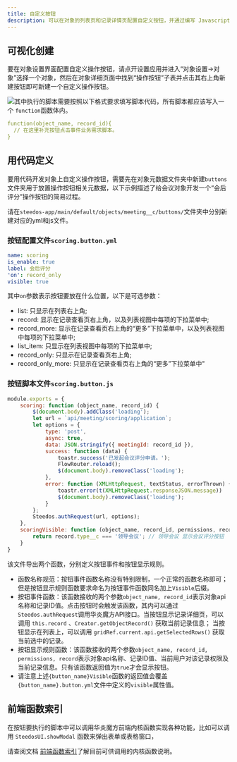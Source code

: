 ```yaml
---
title: 自定义按钮
description: 可以在对象的列表页和记录详情页配置自定义按钮，并通过编写 Javascript 脚本的方式，处理个性化的业务需求。
---
```


## 可视化创建

要在对象设置界面配置自定义操作按钮，请点开设置应用并进入“对象设置→对象”选择一个对象，然后在对象详细页面中找到“操作按钮”子表并点击其右上角新建按钮即可新建一个自定义操作按钮。


 ![](https://console.steedos.cn/api/files/images/maYxv5HaJrMjZArdj)其中执行的脚本需要按照以下格式要求填写脚本代码，所有脚本都应该写入一个 `function`函数体内。

```yaml
function(object_name, record_id){
  // 在这里补充按钮点击事件业务需求脚本。
}
```

## 用代码定义

要用代码开发对象上自定义操作按钮，需要先在对象元数据文件夹中新建`buttons`文件夹用于放置操作按钮相关元数据，以下示例描述了给会议对象开发一个“会后评分”操作按钮的简易过程。

请在`steedos-app/main/default/objects/meeting__c/buttons/`文件夹中分别新建对应的yml和js文件。

### 按钮配置文件`scoring.button.yml`

```yaml
name: scoring
is_enable: true
label: 会后评分
'on': record_only
visible: true
```

其中`on`参数表示按钮要放在什么位置，以下是可选参数：

* list: 只显示在列表右上角;
* record: 显示在记录查看页右上角，以及列表视图中每项的下拉菜单中;
* record_more: 显示在记录查看页右上角的“更多”下拉菜单中，以及列表视图中每项的下拉菜单中;
* list_item: 只显示在列表视图中每项的下拉菜单中;
* record_only: 只显示在记录查看页右上角;
* record_only_more: 只显示在记录查看页右上角的“更多”下拉菜单中"

### 按钮脚本文件`scoring.button.js`

```javascript
module.exports = {
    scoring: function (object_name, record_id) {
        $(document.body).addClass('loading');
        let url = `api/meeting/scoring/application`;
        let options = {
            type: 'post',
            async: true,
            data: JSON.stringify({ meetingId: record_id }),
            success: function (data) {
                toastr.success('已发起会议评分申请。');
                FlowRouter.reload();
                $(document.body).removeClass('loading');
            },
            error: function (XMLHttpRequest, textStatus, errorThrown) {
                toastr.error(t(XMLHttpRequest.responseJSON.message))
                $(document.body).removeClass('loading');
            }
        };
        Steedos.authRequest(url, options);
    },
    scoringVisible: function (object_name, record_id, permissions, record) {
        return record.type__c === '领导会议'; // 领导会议 显示会议评分按钮
    }
}
```

该文件导出两个函数，分别定义按钮事件和按钮显示规则。

* 函数名称规范：按钮事件函数名称没有特别限制，一个正常的函数名称即可；但是按钮显示规则函数要求命名为按钮事件函数同名加上`Visible`后缀。
* 按钮事件函数：该函数接收的两个参数`object_name, record_id`表示对象api名称和记录ID值。点击按钮时会触发该函数，其内可以通过`Steedos.authRequest`调用华炎魔方API接口。当按钮显示记录详细页，可以调用 `this.record`  、`Creator.getObjectRecord()` 获取当前记录信息； 当按钮显示在列表上，可以调用 `gridRef.current.api.getSelectedRows()` 获取当前选中的记录。
* 按钮显示规则函数：该函数接收的两个参数`object_name, record_id, permissions, record`表示对象api名称、记录ID值、当前用户对该记录权限及当前记录信息。只有该函数返回值为`true`才会显示按钮。
* 请注意上述`{button_name}Visible`函数的返回值会覆盖`{button_name}.button.yml`文件中定义的`visible`属性值。


## 前端函数索引

在按钮要执行的脚本中可以调用华炎魔方前端内核函数实现各种功能，比如可以调用 `SteedosUI.showModal` 函数来弹出表单或表格窗口，

请查阅文档 [前端函数索引](/docs/developer/steedosui)了解目前可供调用的内核函数说明。
